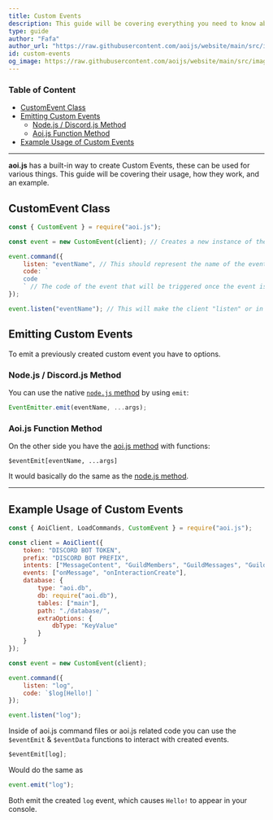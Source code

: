 ```yaml
---
title: Custom Events
description: This guide will be covering everything you need to know about Custom Events and their usage.
type: guide
author: "Fafa"
author_url: "https://raw.githubusercontent.com/aoijs/website/main/src/images/contributors/fafa.png"
id: custom-events
og_image: https://raw.githubusercontent.com/aoijs/website/main/src/images/og/13.png
---
```


### Table of Content

-   [CustomEvent Class](#customevent-class)
-   [Emitting Custom Events](#emitting-custom-events)
    -   [Node.js / Discord.js Method](#nodejs--discordjs-method)
    -   [Aoi.js Function Method](#aoijs-function-method)
-   [Example Usage of Custom Events](#example-usage-of-custom-events)

---

**aoi.js** has a built-in way to create Custom Events, these can be used for various things. This guide will be covering their usage, how they work, and an example.

## CustomEvent Class

```js
const { CustomEvent } = require("aoi.js");
```

```js
const event = new CustomEvent(client); // Creates a new instance of the CustomEvent class, passing the "client" as an argument.

event.command({
    listen: "eventName", // This should represent the name of the event, in this case it is "eventName".
    code: `
    code
    ` // The code of the event that will be triggered once the event is emitted.
});

event.listen("eventName"); // This will make the client "listen" or in other words, wait for the event to be triggered. It does not trigger the event yet.
```

## Emitting Custom Events

To emit a previously created custom event you have to options.

### Node.js / Discord.js Method

You can use the native [`node.js` method](https://nodejs.org/dist/latest/docs/api/events.html#emitteremiteventname-args) by using `emit`:

```js
EventEmitter.emit(eventName, ...args);
```

### Aoi.js Function Method

On the other side you have the [aoi.js method](https://github.com/aoijs/aoi.js/blob/v6/src/functions/misc/eventEmit.js) with functions:

```aoi
$eventEmit[eventName, ...args]
```

It would basically do the same as the [node.js method](#emitting-custom-events).

---

## Example Usage of Custom Events

```js
const { AoiClient, LoadCommands, CustomEvent } = require("aoi.js");

const client = AoiClient({
    token: "DISCORD BOT TOKEN",
    prefix: "DISCORD BOT PREFIX",
    intents: ["MessageContent", "GuildMembers", "GuildMessages", "Guilds"],
    events: ["onMessage", "onInteractionCreate"],
    database: {
        type: "aoi.db",
        db: require("aoi.db"),
        tables: ["main"],
        path: "./database/",
        extraOptions: {
            dbType: "KeyValue"
        }
    }
});

const event = new CustomEvent(client);

event.command({
    listen: "log",
    code: `$log[Hello!] `
});

event.listen("log");
```

Inside of aoi.js command files or aoi.js related code you can use the `$eventEmit` & `$eventData` functions to interact with created events.

```js
$eventEmit[log];
```

Would do the same as

```js
event.emit("log");
```

Both emit the created `log` event, which causes `Hello!` to appear in your console.
